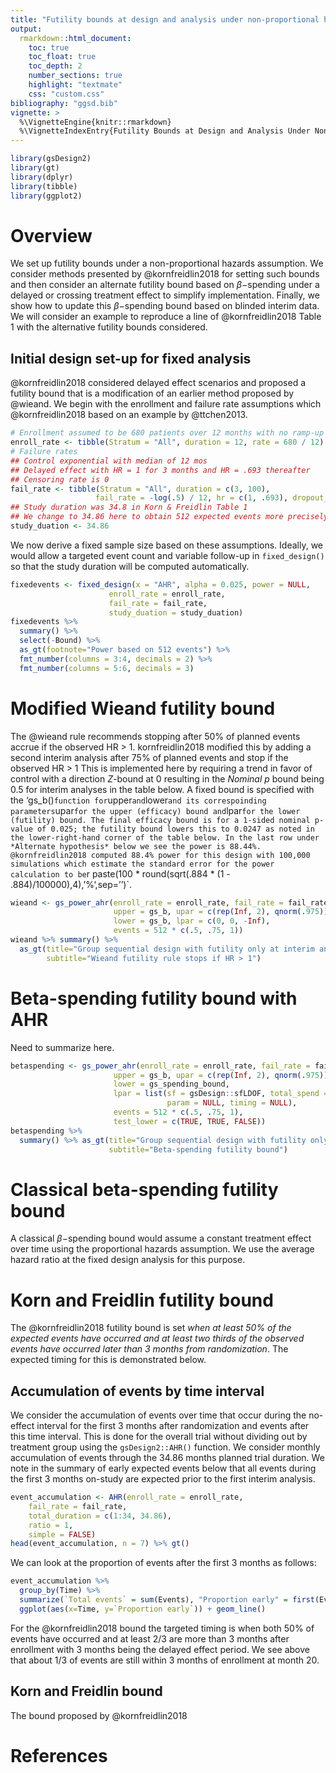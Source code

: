 ```yaml
---
title: "Futility bounds at design and analysis under non-proportional hazards"
output:
  rmarkdown::html_document:
    toc: true
    toc_float: true
    toc_depth: 2
    number_sections: true
    highlight: "textmate"
    css: "custom.css"
bibliography: "ggsd.bib"
vignette: >
  %\VignetteEngine{knitr::rmarkdown}
  %\VignetteIndexEntry{Futility Bounds at Design and Analysis Under Non-proportional Hazards}
---
```



```r
library(gsDesign2)
library(gt)
library(dplyr)
library(tibble)
library(ggplot2)
```


# Overview

We set up futility bounds under a non-proportional hazards assumption.
We consider methods presented by @kornfreidlin2018 for setting such bounds and then consider an alternate futility bound based on $\beta-$spending under a delayed or crossing treatment effect to simplify implementation.
Finally, we show how to update this $\beta-$spending bound based on blinded interim data.
We will consider an example to reproduce a line of @kornfreidlin2018 Table 1 with the alternative futility bounds considered.


## Initial design set-up for fixed analysis

@kornfreidlin2018 considered delayed effect scenarios and proposed a futility bound that is a modification of an earlier method proposed by @wieand. 
We begin with the enrollment and failure rate assumptions which @kornfreidlin2018 based on an example by @ttchen2013.

```r
# Enrollment assumed to be 680 patients over 12 months with no ramp-up
enroll_rate <- tibble(Stratum = "All", duration = 12, rate = 680 / 12)
# Failure rates
## Control exponential with median of 12 mos
## Delayed effect with HR = 1 for 3 months and HR = .693 thereafter
## Censoring rate is 0
fail_rate <- tibble(Stratum = "All", duration = c(3, 100), 
                   fail_rate = -log(.5) / 12, hr = c(1, .693), dropout_rate = 0)
## Study duration was 34.8 in Korn & Freidlin Table 1
## We change to 34.86 here to obtain 512 expected events more precisely
study_duation <- 34.86
```

We now derive a fixed sample size based on these assumptions.
Ideally, we would allow a targeted event count and variable follow-up in `fixed_design()` so that the study duration will be computed automatically.


```r
fixedevents <- fixed_design(x = "AHR", alpha = 0.025, power = NULL, 
                      enroll_rate = enroll_rate,
                      fail_rate = fail_rate,
                      study_duation = study_duation)
fixedevents %>% 
  summary() %>% 
  select(-Bound) %>%
  as_gt(footnote="Power based on 512 events") %>%
  fmt_number(columns = 3:4, decimals = 2) %>% 
  fmt_number(columns = 5:6, decimals = 3)
```



# Modified Wieand futility bound

The @wieand rule recommends stopping after 50% of planned events accrue if the observed HR > 1.
kornfreidlin2018 modified this by adding a second interim analysis after 75% of planned events and stop if the observed HR > 1
This is implemented here by requiring a trend in favor of control with a direction $Z$-bound at 0 resulting in the *Nominal p* bound being 0.5 for interim analyses in the table below.
A fixed bound is specified with the 'gs_b()` function for `upper` and `lower` and its correspoinding parameters `upar` for the upper (efficacy) bound and `lpar` for the lower (futility) bound.
The final efficacy bound is for a 1-sided nominal p-value of 0.025; the futility bound lowers this to 0.0247 as noted in the lower-right-hand corner of the table below.
In the last row under *Alternate hypothesis* below we see the power is 88.44%.
@kornfreidlin2018 computed 88.4% power for this design with 100,000 simulations which estimate the standard error for the power calculation to be `r paste(100 * round(sqrt(.884 * (1 - .884)/100000),4),'%',sep='')`.

```r
wieand <- gs_power_ahr(enroll_rate = enroll_rate, fail_rate = fail_rate,
                       upper = gs_b, upar = c(rep(Inf, 2), qnorm(.975)),
                       lower = gs_b, lpar = c(0, 0, -Inf),
                       events = 512 * c(.5, .75, 1))
wieand %>% summary() %>% 
  as_gt(title="Group sequential design with futility only at interim analyses",
        subtitle="Wieand futility rule stops if HR > 1")
```

# Beta-spending futility bound with AHR

Need to summarize here.


```r
betaspending <- gs_power_ahr(enroll_rate = enroll_rate, fail_rate = fail_rate,
                       upper = gs_b, upar = c(rep(Inf, 2), qnorm(.975)),
                       lower = gs_spending_bound, 
                       lpar = list(sf = gsDesign::sfLDOF, total_spend = 0.025,
                                   param = NULL, timing = NULL),
                       events = 512 * c(.5, .75, 1),
                       test_lower = c(TRUE, TRUE, FALSE))
betaspending %>% 
  summary() %>% as_gt(title="Group sequential design with futility only",
                      subtitle="Beta-spending futility bound")
```

# Classical beta-spending futility bound

A classical $\beta-$spending bound would assume a constant treatment effect over time using the  proportional hazards assumption. We use the average hazard ratio at the fixed design analysis for this purpose.

# Korn and Freidlin futility bound

The @kornfreidlin2018 futility bound is set *when at least 50% of the expected events have occurred and at least two thirds of the observed events have occurred later than 3 months from randomization*.
The expected timing for this is demonstrated below.

## Accumulation of events by time interval

We consider the accumulation of events over time that occur during the no-effect interval for the first 3 months after randomization and events after this time interval.
This is done for the overall trial without dividing out by treatment group using the `gsDesign2::AHR()` function.
We consider monthly accumulation of events through the 34.86 months planned trial duration.
We note in the summary of early expected events below that all events during the first 3 months on-study are expected prior to the first interim analysis.

```r
event_accumulation <- AHR(enroll_rate = enroll_rate,
    fail_rate = fail_rate,
    total_duration = c(1:34, 34.86),
    ratio = 1,
    simple = FALSE)
head(event_accumulation, n = 7) %>% gt()
```

We can look at the proportion of events after the first 3 months as follows:

```r
event_accumulation %>% 
  group_by(Time) %>%
  summarize(`Total events` = sum(Events), "Proportion early" = first(Events) /  `Total events`) %>%
  ggplot(aes(x=Time, y=`Proportion early`)) + geom_line()
```

For the @kornfreidlin2018 bound the targeted timing is when both 50% of events have occurred and at least 2/3 are more than 3 months after enrollment with 3 months being the delayed effect period.
We see above that about 1/3 of events are still within 3 months of enrollment at month 20.

## Korn and Freidlin bound

The bound proposed by @kornfreidlin2018 



# References
